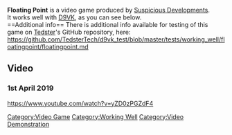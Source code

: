 <strong>Floating Point</strong> is a video game produced by [[Suspicious Developments]].
<br />
It works well with [[D9VK]], as you can see below.
<br />
==Additional info==
There is additional info available for testing of this game on [[User:Tedster|Tedster]]'s GitHub repository, here:
<br />
https://github.com/TedsterTech/d9vk_test/blob/master/tests/working_well/floatingpoint/floatingpoint.md

==Video==
===1st April 2019===
<youtube>https://www.youtube.com/watch?v=yZD0zPGZdF4</youtube>

[[Category:Video Game]]
[[Category:Working Well]]
[[Category:Video Demonstration]]

